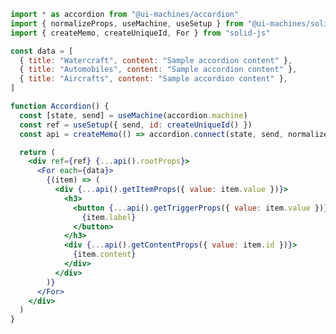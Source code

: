 ```jsx
import * as accordion from "@ui-machines/accordion"
import { normalizeProps, useMachine, useSetup } from "@ui-machines/solid"
import { createMemo, createUniqueId, For } from "solid-js"

const data = [
  { title: "Watercraft", content: "Sample accordion content" },
  { title: "Automobiles", content: "Sample accordion content" },
  { title: "Aircrafts", content: "Sample accordion content" },
]

function Accordion() {
  const [state, send] = useMachine(accordion.machine)
  const ref = useSetup({ send, id: createUniqueId() })
  const api = createMemo(() => accordion.connect(state, send, normalizeProps))

  return (
    <div ref={ref} {...api().rootProps}>
      <For each={data}>
        {(item) => (
          <div {...api().getItemProps({ value: item.value })}>
            <h3>
              <button {...api().getTriggerProps({ value: item.value })}>
                {item.label}
              </button>
            </h3>
            <div {...api().getContentProps({ value: item.id })}>
              {item.content}
            </div>
          </div>
        )}
      </For>
    </div>
  )
}
```
